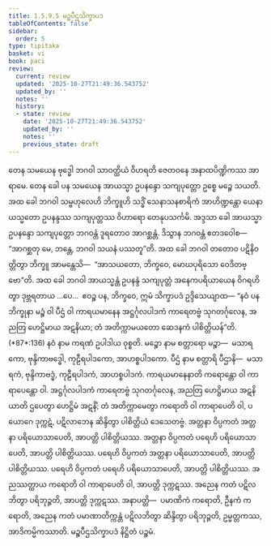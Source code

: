 ```yaml
---
title: 1.5.9.5 မဉ္စပီဌသိက္ခာပဒ
tableOfContents: false
sidebar:
  order: 5
type: tipitaka
basket: vi
book: paci
review:
  current: review
  updated: '2025-10-27T21:49:36.543752'
  updated_by: ''
  notes: ''
  history:
  - state: review
    date: '2025-10-27T21:49:36.543752'
    updated_by: ''
    notes: ''
    previous_state: draft
---
```



<ReviewStatus review={frontmatter.review} showDetails={true} />

<HypothesisAnnotation frontmatter={frontmatter} />

<DynamicBreadcrumb />

<Division number="521" book="paci" e="ch" v="2" p="218">

<Paragraph number="1532" book="paci">
တေန သမယေန ဗုဒ္ဓေါ ဘဂဝါ သာဝတ္ထိယံ ဝိဟရတိ ဇေတဝနေ အနာထပိဏ္ဍိကဿ အာရာမေ. တေန ခေါ ပန သမယေန အာယသ္မာ ဥပနန္ဒော သကျပုတ္တော ဥစ္စေ မဉ္စေ သယတိ. အထ ခေါ ဘဂဝါ သမ္ဗဟုလေဟိ ဘိက္ခူဟိ သဒ္ဓိံ သေနာသနစာရိကံ အာဟိဏ္ဍန္တော ယေနာယသ္မတော ဥပနန္ဒဿ သကျပုတ္တဿ ဝိဟာရော တေနုပသင်္ကမိ. အဒ္ဒသာ ခေါ အာယသ္မာ ဥပနန္ဒော သကျပုတ္တော ဘဂဝန္တံ ဒူရတောဝ အာဂစ္ဆန္တံ. ဒိသွာန ဘဂဝန္တံ ဧတဒဝေါစ—  “အာဂစ္ဆတု မေ, ဘန္တေ, ဘဂဝါ သယနံ ပဿတူ”တိ. အထ ခေါ ဘဂဝါ တတောဝ ပဋိနိဝတ္တိတွာ ဘိက္ခူ အာမန္တေသိ—  “အာသယတော, ဘိက္ခဝေ, မောဃပုရိသော ဝေဒိတဗ္ဗော”တိ. အထ ခေါ ဘဂဝါ အာယသ္မန္တံ ဥပနန္ဒံ သကျပုတ္တံ အနေကပရိယာယေန ဝိဂရဟိတွာ ဒုဗ္ဘရတာယ …ပေ…  ဧဝဉ္စ ပန, ဘိက္ခဝေ, ဣမံ သိက္ခာပဒံ ဥဒ္ဒိသေယျာထ—
</Paragraph>

</Division>
<Division number="522" book="paci" e="ch" v="2" p="218">

<Paragraph number="1533" book="paci">
<Emphasis>“နဝံ ပန ဘိက္ခုနာ မဉ္စံ ဝါ ပီဌံ ဝါ ကာရယမာနေန အဋ္ဌင်္ဂုလပါဒကံ ကာရေတဗ္ဗံ သုဂတင်္ဂုလေန, အညတြ ဟေဋ္ဌိမာယ အဋနိယာ; တံ အတိက္ကာမယတော ဆေဒနကံ ပါစိတ္တိယန်”</Emphasis>တိ. (*87*:<Emphasis>136</Emphasis>)
</Paragraph>

</Division>
<Division number="523" book="paci" e="ch" v="2" p="218">

<Paragraph number="1534" book="paci">
<Emphasis>နဝံ</Emphasis> နာမ ကရဏံ ဥပါဒါယ ဝုစ္စတိ.
</Paragraph>

<Paragraph number="1535" book="paci">
<Emphasis>မဉ္စော</Emphasis> နာမ စတ္တာရော မဉ္စာ—  မသာရကော, ဗုန္ဒိကာဗဒ္ဓေါ, ကုဠီရပါဒကော, အာဟစ္စပါဒကော.
</Paragraph>

<Paragraph number="1536" book="paci">
<Emphasis>ပီဌံ</Emphasis> နာမ စတ္တာရိ ပီဌာနိ—  မသာရကံ, ဗုန္ဒိကာဗဒ္ဓံ, ကုဠီရပါဒကံ, အာဟစ္စပါဒကံ.
</Paragraph>

<Paragraph number="1537" book="paci">
<Emphasis>ကာရယမာနေနာ</Emphasis>တိ ကရောန္တော ဝါ ကာရာပေန္တော ဝါ.
</Paragraph>

<Paragraph number="1538" book="paci">
<Emphasis>အဋ္ဌင်္ဂုလပါဒကံ ကာရေတဗ္ဗံ သုဂတင်္ဂုလေန, အညတြ ဟေဋ္ဌိမာယ အဋနိယာ</Emphasis>တိ ဌပေတွာ ဟေဋ္ဌိမံ အဋနိံ; တံ အတိက္ကာမေတွာ ကရောတိ ဝါ ကာရာပေတိ ဝါ, ပယောဂေ ဒုက္ကဋံ, ပဋိလာဘေန ဆိန္ဒိတွာ ပါစိတ္တိယံ ဒေသေတဗ္ဗံ.
</Paragraph>

</Division>
<Division number="524" book="paci" e="ch" v="2" p="219">

<Paragraph number="1539" book="paci">
အတ္တနာ ဝိပ္ပကတံ အတ္တနာ ပရိယောသာပေတိ, အာပတ္တိ ပါစိတ္တိယဿ. အတ္တနာ ဝိပ္ပကတံ ပရေဟိ ပရိယောသာပေတိ, အာပတ္တိ ပါစိတ္တိယဿ. ပရေဟိ ဝိပ္ပကတံ အတ္တနာ ပရိယောသာပေတိ, အာပတ္တိ ပါစိတ္တိယဿ. ပရေဟိ ဝိပ္ပကတံ ပရေဟိ ပရိယောသာပေတိ, အာပတ္တိ ပါစိတ္တိယဿ.
</Paragraph>

<Paragraph number="1540" book="paci">
အညဿတ္ထာယ ကရောတိ ဝါ ကာရာပေတိ ဝါ, အာပတ္တိ ဒုက္ကဋဿ. အညေန ကတံ ပဋိလဘိတွာ ပရိဘုဉ္ဇတိ, အာပတ္တိ ဒုက္ကဋဿ.
</Paragraph>

</Division>
<Division number="525" book="paci" e="ch" v="2" p="219">

<Paragraph number="1541" book="paci">
အနာပတ္တိ—  ပမာဏိကံ ကရောတိ, ဦနကံ ကရောတိ, အညေန ကတံ ပမာဏာတိက္ကန္တံ ပဋိလဘိတွာ ဆိန္ဒိတွာ ပရိဘုဉ္ဇတိ, ဥမ္မတ္တကဿ, အာဒိကမ္မိကဿာတိ.

</Paragraph>
</Division>

<Paragraph number="1542" type="center" book="paci">
မဉ္စပီဌသိက္ခာပဒံ နိဋ္ဌိတံ ပဉ္စမံ.
</Paragraph>